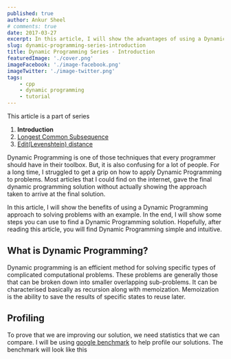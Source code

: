 ```yaml
---
published: true
author: Ankur Sheel
# comments: true
date: 2017-03-27
excerpt: In this article, I will show the advantages of using a Dynamic Programming approach. Using an example, we will come up with an approach to find a DP solution.
slug: dynamic-programming-series-introduction
title: Dynamic Programming Series - Introduction
featuredImage: './cover.png'
imageFacebook: './image-facebook.png'
imageTwitter: './image-twitter.png'
tags:
    - cpp
    - dynamic programming
    - tutorial
---
```


This article is a part of series

1. **Introduction**
2. [Longest Common Subsequence](/blog/dynamic-programming-longest-common-subsequence/)
3. [Edit(Levenshtein) distance](/blog/dynamic-programming-editlevenshtein-distance)

Dynamic Programming is one of those techniques that every programmer should have in their toolbox. But, it is also confusing for a lot of people. For a long time, I struggled to get a grip on how to apply Dynamic Programming to problems. Most articles that I could find on the internet, gave the final dynamic programming solution without actually showing the approach taken to arrive at the final solution.

In this article, I will show the benefits of using a Dynamic Programming approach to solving problems with an example. In the end, I will show some steps you can use to find a Dynamic Programming solution. Hopefully, after reading this article, you will find Dynamic Programming simple and intuitive.

## What is Dynamic Programming?

Dynamic programming is an efficient method for solving specific types of complicated computational problems. These problems are generally those that can be broken down into smaller overlapping sub-problems. It can be characterised basically as recursion along with memoization. Memoization is the ability to save the results of specific states to reuse later.

## Profiling

To prove that we are improving our solution, we need statistics that we can compare. I will be using [google benchmark](https://github.com/google/benchmark) to help profile our solutions. The benchmark will look like this

```

```
